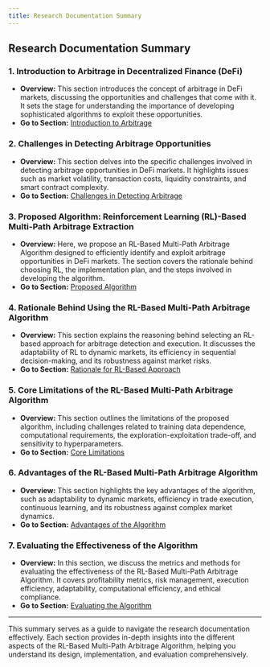 ```yaml
---
title: Research Documentation Summary
---
```


## **Research Documentation Summary**

### **1. Introduction to Arbitrage in Decentralized Finance (DeFi)**
   - **Overview:** This section introduces the concept of arbitrage in DeFi markets, discussing the opportunities and challenges that come with it. It sets the stage for understanding the importance of developing sophisticated algorithms to exploit these opportunities.
   - **Go to Section:** [Introduction to Arbitrage](research/1)

### **2. Challenges in Detecting Arbitrage Opportunities**
   - **Overview:** This section delves into the specific challenges involved in detecting arbitrage opportunities in DeFi markets. It highlights issues such as market volatility, transaction costs, liquidity constraints, and smart contract complexity.
   - **Go to Section:** [Challenges in Detecting Arbitrage](research/2)

### **3. Proposed Algorithm: Reinforcement Learning (RL)-Based Multi-Path Arbitrage Extraction**
   - **Overview:** Here, we propose an RL-Based Multi-Path Arbitrage Algorithm designed to efficiently identify and exploit arbitrage opportunities in DeFi markets. The section covers the rationale behind choosing RL, the implementation plan, and the steps involved in developing the algorithm.
   - **Go to Section:** [Proposed Algorithm](research/3)

### **4. Rationale Behind Using the RL-Based Multi-Path Arbitrage Algorithm**
   - **Overview:** This section explains the reasoning behind selecting an RL-based approach for arbitrage detection and execution. It discusses the adaptability of RL to dynamic markets, its efficiency in sequential decision-making, and its robustness against market risks.
   - **Go to Section:** [Rationale for RL-Based Approach](research/4)

### **5. Core Limitations of the RL-Based Multi-Path Arbitrage Algorithm**
   - **Overview:** This section outlines the limitations of the proposed algorithm, including challenges related to training data dependence, computational requirements, the exploration-exploitation trade-off, and sensitivity to hyperparameters.
   - **Go to Section:** [Core Limitations](research/5)

### **6. Advantages of the RL-Based Multi-Path Arbitrage Algorithm**
   - **Overview:** This section highlights the key advantages of the algorithm, such as adaptability to dynamic markets, efficiency in trade execution, continuous learning, and its robustness against complex market dynamics.
   - **Go to Section:** [Advantages of the Algorithm](research/6)

### **7. Evaluating the Effectiveness of the Algorithm**
   - **Overview:** In this section, we discuss the metrics and methods for evaluating the effectiveness of the RL-Based Multi-Path Arbitrage Algorithm. It covers profitability metrics, risk management, execution efficiency, adaptability, computational efficiency, and ethical compliance.
   - **Go to Section:** [Evaluating the Algorithm](research/7)

---

This summary serves as a guide to navigate the research documentation effectively. Each section provides in-depth insights into the different aspects of the RL-Based Multi-Path Arbitrage Algorithm, helping you understand its design, implementation, and evaluation comprehensively.

